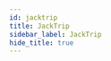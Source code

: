 ```yaml
---
id: jacktrip
title: JackTrip
sidebar_label: JackTrip
hide_title: true
---
```


<WikiEntry 
    title= "JackTrip" 
    pic_url= "" 
    description= "JackTrip is a Linux, Mac macOS, or Windows multi-machine audio system used for network music performance over the Internet. It supports any number of channels (as many as the computer/network can handle) of bidirectional, high quality, uncompressed audio signal steaming"
    developer= "CCRMA, Stanford"
    website= "https://ccrma.stanford.edu/groups/soundwire/software/jacktrip/"
    support= "https://groups.google.com/forum/#!forum/jacktrip-users"
    mct="https://mct-master.github.io/portal/2020/03/31/jacktrip.html"
    protocol= "Audio over IP"
    os_support= "macOS and Linux"
    pricing= "Free"
    sign_up= "No"
    hosting= "Yes, P2P streaming system"
    rec_speed= ">100MBps"
    req_speed= "Ethernet required"
    max_qual= "Lossless audio"
    latency= "Varies"
    last_update= "Regular updates (follow GitHub)"
    open_source= "Yes"
    repo= "https://github.com/jacktrip/jacktrip"
    ease= "The setup of JackTrip requires the user to be experienced with the terminal and some basic network terminology."
    issues= ""
    info= "This software does not accommodate low-spec systems that well. A reliable internet connection is a must."
    caution= "Highly technical set-up involved."
/>